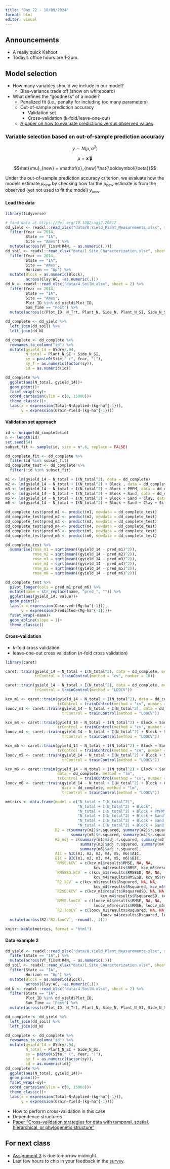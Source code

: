 ```yaml
---
title: "Day 22 - 10/09/2024"
format: html
editor: visual
---
```


## Announcements  

- A really quick Kahoot  
- Today's office hours are 1-2pm.  

## Model selection  

- How many variables should we include in our model?  
  - Bias-variance trade off (show on whiteboard)  

- What defines the "goodness" of a model?  
  - Penalized fit (i.e., penalty for including too many parameters)  
  - Out-of-sample prediction accuracy
    - Validation set  
    - Cross-validation (k-fold/leave-one-out)    
  - [A paper on how to evaluate predictions versus observed values](https://www.sciencedirect.com/science/article/pii/S0308521X21001475).

### Variable selection based on out-of-sample prediction accuracy  

$$y\sim N(\mu, \sigma^2)$$

$$\mu = \mathbf{x}'\boldsymbol{\beta}$$

$$\hat{\mu}_{new} = \mathbf{x}_{new}'\hat{\boldsymbol{\beta}}$$

Under the out-of-sample prediction accuracy criterion, we evaluate how the models estimate $\mu_{new}$ by checking how far the $\hat{\mu}_{new}$ estimate is from the observed (yet not used to fit the model) $y_{new}$.


#### Load the data  

```r
library(tidyverse)

# find data at https://doi.org/10.1002/agj2.20812
dd_yield <- readxl::read_xlsx("data/8.Yield_Plant_Measurements.xlsx", sheet = 2) %>%
  filter(Year == 2014, 
         State == "IA",
         Site == "Ames") %>% 
  mutate(across(VT_TissN:R4N, ~ as.numeric(.)))
dd_soil <- readxl::read_xlsx("data/1.Site_Characterization.xlsx", sheet = 2) %>% 
  filter(Year == 2014, 
         State == "IA", 
         Site == "Ames",
         Horizon == "Ap") %>% 
  mutate(Block = as.numeric(Block), 
         across(Clay:WC, ~as.numeric(.)))
dd_N <- readxl::read_xlsx("data/4.SoilN.xlsx", sheet = 2) %>% 
  filter(Year == 2014, 
         State == "IA", 
         Site == "Ames",
         Plot_ID %in% dd_yield$Plot_ID, 
         Sam_Time == "Post") %>% 
  mutate(across(c(Plot_ID, N_Trt, Plant_N, Side_N, Plant_N_SI, Side_N_SI), ~as.numeric(.)))

dd_complete <- dd_yield %>% 
  left_join(dd_soil) %>% 
  left_join(dd_N)

dd_complete <- dd_complete %>% 
  rownames_to_column("id") %>% 
  mutate(gyield_14 = GYdry/.94, 
         N_total = Plant_N_SI + Side_N_SI, 
         sy = paste0(Site," (", Year, ")"), 
         sy_f = as.numeric(factor(sy)), 
         id = as.numeric(id)) 
```

```r
dd_complete %>% 
  ggplot(aes(N_total, gyield_14))+
  geom_point()+
  facet_wrap(~sy)+
  coord_cartesian(ylim = c(0, 15000))+
  theme_classic()+
  labs(x = expression(Total~N~Applied~(kg~ha^{-1})),
       y = expression(Grain~Yield~(kg~ha^{-1})))
```

#### Validation set approach  
```r
id <- unique(dd_complete$id)
n <- length(id)
set.seed(54)
subset_fit <- sample(id, size = n*.6, replace = FALSE)

dd_complete_fit <- dd_complete %>% 
  filter(id %in% subset_fit)
dd_complete_test <- dd_complete %>% 
  filter(!id %in% subset_fit)
```

```r
m1 <- lm(gyield_14 ~ N_total + I(N_total^2), data = dd_complete)
m2 <- lm(gyield_14 ~ N_total + I(N_total^2) + Block , data = dd_complete)
m3 <- lm(gyield_14 ~ N_total + I(N_total^2) + Block + PMPM, data = dd_complete)
m4 <- lm(gyield_14 ~ N_total + I(N_total^2) + Block + Sand, data = dd_complete)   
m5 <- lm(gyield_14 ~ N_total + I(N_total^2) + Block + Sand + Clay, data = dd_complete)
m6 <- lm(gyield_14 ~ N_total + I(N_total^2) + Block + Sand + Clay + Silt, data = dd_complete)
```

```r
dd_complete_test$pred_m1 <- predict(m1, newdata = dd_complete_test)
dd_complete_test$pred_m2 <- predict(m2, newdata = dd_complete_test)
dd_complete_test$pred_m3 <- predict(m3, newdata = dd_complete_test)
dd_complete_test$pred_m4 <- predict(m4, newdata = dd_complete_test)
dd_complete_test$pred_m5 <- predict(m5, newdata = dd_complete_test)
dd_complete_test$pred_m6 <- predict(m6, newdata = dd_complete_test)

dd_complete_test %>% 
  summarise(rmse_m1 = sqrt(mean((gyield_14 - pred_m1)^2)),
            rmse_m2 = sqrt(mean((gyield_14 - pred_m2)^2)), 
            rmse_m3 = sqrt(mean((gyield_14 - pred_m3)^2)), 
            rmse_m4 = sqrt(mean((gyield_14 - pred_m4)^2)), 
            rmse_m5 = sqrt(mean((gyield_14 - pred_m5)^2)), 
            rmse_m6 = sqrt(mean((gyield_14 - pred_m6)^2)))
```

```r
dd_complete_test %>% 
  pivot_longer(cols = pred_m1:pred_m6) %>% 
  mutate(name = str_replace(name, "pred_", "")) %>% 
  ggplot(aes(gyield_14, value))+
  geom_point()+
  labs(x = expression(Observed~(Mg~ha^{-1})), 
       y = expression(Predicted~(Mg~ha^{-1})))+
  facet_wrap(~name)+
  geom_abline(slope = 1)+
  theme_classic()
```

#### Cross-validation  

- $k$-fold cross validation  
- leave-one-out cross validation ($n$-fold cross validation)  

```r
library(caret)

caret::train(gyield_14 ~ N_total + I(N_total^2), data = dd_complete, method = "lm",
             trControl = trainControl(method = "cv", number = 10))

caret::train(gyield_14 ~ N_total + I(N_total^2), data = dd_complete, method = "lm",
             trControl = trainControl(method = "LOOCV"))
```

```r
kcv_m1 <- caret::train(gyield_14 ~ N_total + I(N_total^2), data = dd_complete, method = "lm",
                       trControl = trainControl(method = "cv", number = 10))
loocv_m1 <- caret::train(gyield_14 ~ N_total + I(N_total^2), data = dd_complete, method = "lm",
                         trControl = trainControl(method = "LOOCV"))

kcv_m4 <- caret::train(gyield_14 ~ N_total + I(N_total^2) + Block + Sand, data = dd_complete, method = "lm",
                       trControl = trainControl(method = "cv", number = 10))
loocv_m4 <- caret::train(gyield_14 ~ N_total + I(N_total^2) + Block + Sand, data = dd_complete, method = "lm",
                         trControl = trainControl(method = "LOOCV"))

kcv_m5 <- caret::train(gyield_14 ~ N_total + I(N_total^2) + Block + Sand + Clay, data = dd_complete, method = "lm",
                       trControl = trainControl(method = "cv", number = 10))
loocv_m5 <- caret::train(gyield_14 ~ N_total + I(N_total^2) + Block + Sand + Clay, data = dd_complete, method = "lm",
                         trControl = trainControl(method = "LOOCV"))

kcv_m6 <- caret::train(gyield_14 ~ N_total + I(N_total^2) + Block + Sand + Clay + Silt,
                       data = dd_complete, method = "lm",
                       trControl = trainControl(method = "cv", number = 10))
loocv_m6 <- caret::train(gyield_14 ~ N_total + I(N_total^2) + Block + Clay + Sand + Silt,
                         data = dd_complete, method = "lm",
                         trControl = trainControl(method = "LOOCV"))
```


```r
metrics <- data.frame(model = c("N_total + I(N_total^2)",
                                "N_total + I(N_total^2) + Block",
                                "N_total + I(N_total^2) + Block + PMPM", 
                                "N_total + I(N_total^2) + Block + Sand", 
                                "N_total + I(N_total^2) + Block + Sand + Clay", 
                                "N_total + I(N_total^2) + Block + Sand + Clay + Silt"),
                      R2 = c(summary(m1)$r.squared, summary(m2)$r.squared, 
                             summary(m3)$r.squared, summary(m4)$r.squared, summary(m5)$r.squared, summary(m6)$r.squared),
                      R2_adj = c(summary(m1)$adj.r.squared, summary(m2)$adj.r.squared,
                                 summary(m3)$adj.r.squared, summary(m4)$adj.r.squared, summary(m5)$adj.r.squared,
                                 summary(m6)$adj.r.squared),
                      AIC = AIC(m1, m2, m3, m4, m5, m6)$AIC,
                      BIC = BIC(m1, m2, m3, m4, m5, m6)$BIC, 
                      `RMSE.kCV` = c(kcv_m1$results$RMSE, NA, NA,
                                       kcv_m4$results$RMSE, kcv_m5$results$RMSE, kcv_m6$results$RMSE), 
                      `RMSESD.kCV` = c(kcv_m1$results$RMSESD, NA, NA,
                                       kcv_m4$results$RMSESD, kcv_m5$results$RMSESD, kcv_m6$results$RMSESD), 
                      `R2.kCV` = c(kcv_m1$results$Rsquared, NA, NA,
                                       kcv_m4$results$Rsquared, kcv_m5$results$Rsquared, kcv_m6$results$Rsquared), 
                      `R2SD.kCV` = c(kcv_m1$results$RsquaredSD, NA, NA,
                                          kcv_m4$results$RsquaredSD, kcv_m5$results$RsquaredSD, kcv_m6$results$RsquaredSD), 
                      `RMSE.looCV` = c(loocv_m1$results$RMSE, NA, NA,
                                       loocv_m4$results$RMSE, loocv_m5$results$RMSE, loocv_m6$results$RMSE), 
                      `R2.looCV` = c(loocv_m1$results$Rsquared, NA, NA,
                                          loocv_m4$results$Rsquared, loocv_m5$results$Rsquared, loocv_m6$results$Rsquared) ) %>%
  mutate(across(R2:`R2.looCV`, ~round(., 2)))

knitr::kable(metrics, format = "html")
```

#### Data example 2   

```r
dd_yield <- readxl::read_xlsx("data/8.Yield_Plant_Measurements.xlsx", sheet = 2) %>%
  filter(State == "IA",) %>% 
  mutate(across(VT_TissN:R4N, ~ as.numeric(.)))
dd_soil <- readxl::read_xlsx("data/1.Site_Characterization.xlsx", sheet = 2) %>% 
  filter(State == "IA", 
         Horizon == "Ap") %>% 
  mutate(Block = as.numeric(Block), 
         across(Clay:WC, ~as.numeric(.)))
dd_N <- readxl::read_xlsx("data/4.SoilN.xlsx", sheet = 2) %>% 
  filter(State == "IA", 
         Plot_ID %in% dd_yield$Plot_ID, 
         Sam_Time == "Post") %>% 
  mutate(across(c(Plot_ID, N_Trt, Plant_N, Side_N, Plant_N_SI, Side_N_SI), ~as.numeric(.)))

dd_complete <- dd_yield %>% 
  left_join(dd_soil) %>% 
  left_join(dd_N)

dd_complete <- dd_complete %>% 
  rownames_to_column("id") %>% 
  mutate(gyield_14 = GYdry/.94, 
         N_total = Plant_N_SI + Side_N_SI, 
         sy = paste0(Site," (", Year, ")"), 
         sy_f = as.numeric(factor(sy)), 
         id = as.numeric(id)) 
dd_complete %>% 
  ggplot(aes(N_total, gyield_14))+
  geom_point()+
  facet_wrap(~sy)+
  coord_cartesian(ylim = c(0, 15000))+
  theme_classic()+
  labs(x = expression(Total~N~Applied~(kg~ha^{-1})),
       y = expression(Grain~Yield~(kg~ha^{-1})))
```

- How to perform cross-validation in this case  
- Dependence structures  
- [Paper "Cross-validation strategies for data with temporal, spatial, hierarchical, or phylogenetic structure"](https://doi.org/10.1111/ecog.02881)

## For next class  

- [Assignment 3](https://jlacasa.github.io/stat705_fall2024/assignments/hw3) is due tomorrow midnight.  
- Last few hours to chip in your feedback in the [survey](https://forms.gle/5W3AWhzrEtoysn3P6).  
